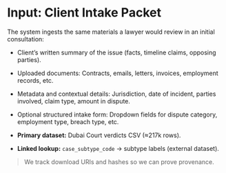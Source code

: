 # Input: Client Intake Packet

The system ingests the same materials a lawyer would review in an initial consultation:

- Client’s written summary of the issue (facts, timeline claims, opposing parties).

- Uploaded documents: Contracts, emails, letters, invoices, employment records, etc.

- Metadata and contextual details: Jurisdiction, date of incident, parties involved, claim type, amount in dispute.

- Optional structured intake form: Dropdown fields for dispute category, employment type, breach type, etc.


- **Primary dataset:** Dubai Court verdicts CSV (≈217k rows).
- **Linked lookup:** `case_subtype_code` → subtype labels (external dataset).

> We track download URIs and hashes so we can prove provenance.

